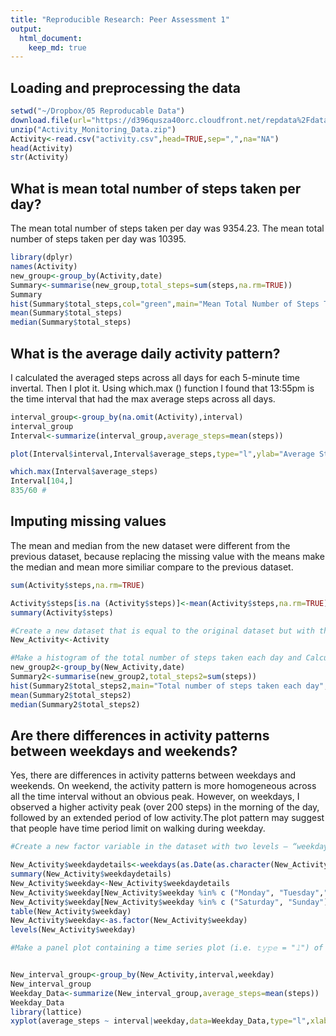 ```yaml
---
title: "Reproducible Research: Peer Assessment 1"
output: 
  html_document:
    keep_md: true
---
```

## Loading and preprocessing the data
```r
setwd("~/Dropbox/05 Reproducable Data")
download.file(url="https://d396qusza40orc.cloudfront.net/repdata%2Fdata%2Factivity",destfile="Activity_Monitoring_Data.zip",method="curl")
unzip("Activity_Monitoring_Data.zip")
Activity<-read.csv("activity.csv",head=TRUE,sep=",",na="NA")
head(Activity)
str(Activity)
```

## What is mean total number of steps taken per day?
The mean total number of steps taken per day was 9354.23.
The mean total number of steps taken per day was 10395.
```r
library(dplyr)
names(Activity)
new_group<-group_by(Activity,date)
Summary<-summarise(new_group,total_steps=sum(steps,na.rm=TRUE))
Summary
hist(Summary$total_steps,col="green",main="Mean Total Number of Steps Taken Per Day",xlab=(""),breaks=10)
mean(Summary$total_steps)
median(Summary$total_steps)
```

## What is the average daily activity pattern?
I calculated the averaged steps across all days for each 5-minute time invertal.
Then I plot it. Using which.max () function I found that 13:55pm is the time interval 
that had the max average steps across all days.

```r
interval_group<-group_by(na.omit(Activity),interval)
interval_group
Interval<-summarize(interval_group,average_steps=mean(steps))

plot(Interval$interval,Interval$average_steps,type="l",ylab="Average Steps",xlab="Time interval",main="Average Daily Activity Pattern")

which.max(Interval$average_steps)
Interval[104,]
835/60 # 
```

## Imputing missing values
The mean and median from the new dataset were different from the previous dataset, because replacing the missing value with the means make the median and mean more similiar compare to the previous dataset. 

```r
sum(Activity$steps,na.rm=TRUE)

Activity$steps[is.na (Activity$steps)]<-mean(Activity$steps,na.rm=TRUE)
summary(Activity$steps)

#Create a new dataset that is equal to the original dataset but with the missing data filled in.
New_Activity<-Activity

#Make a histogram of the total number of steps taken each day and Calculate and report the mean and median total number of steps taken per day. Do these values differ from the estimates from the first part of the assignment? What is the impact of imputing missing data on the estimates of the total daily number of steps?
new_group2<-group_by(New_Activity,date)
Summary2<-summarise(new_group2,total_steps2=sum(steps))
hist(Summary2$total_steps2,main="Total number of steps taken each day",   breaks=10,xlab="5-miniute time interval",ylab="averaged steps",col="blue")
mean(Summary2$total_steps2)
median(Summary2$total_steps2)
```

## Are there differences in activity patterns between weekdays and weekends?
Yes, there are differences in activity patterns between weekdays and weekends.
On weekend, the activity pattern is more homogeneous across all the time interval without an obvious peak. However, on weekdays, I observed a higher activity peak (over 200 steps) in the morning of the day, followed by an extended period of low activity.The plot pattern may suggest that people have time period limit on walking during weekday.

```r

#Create a new factor variable in the dataset with two levels – “weekday” and “weekend” indicating whether a given date is a weekday or #weekend day.

New_Activity$weekdaydetails<-weekdays(as.Date(as.character(New_Activity$date)))
summary(New_Activity$weekdaydetails)
New_Activity$weekday<-New_Activity$weekdaydetails
New_Activity$weekday[New_Activity$weekday %in% c ("Monday", "Tuesday","Wednesday","Thursday","Friday")]<-"weekday"
New_Activity$weekday[New_Activity$weekday %in% c ("Saturday", "Sunday")]<-"weekend"
table(New_Activity$weekday)
New_Activity$weekday<-as.factor(New_Activity$weekday)
levels(New_Activity$weekday)

#Make a panel plot containing a time series plot (i.e. 𝚝𝚢𝚙𝚎 = "𝚕") of the 5-minute interval (x-axis) and the average number of #steps taken, averaged across all weekday days or weekend days (y-axis). See the README file in the GitHub repository to see an #example of what this plot should look like using simulated data.


New_interval_group<-group_by(New_Activity,interval,weekday)
New_interval_group
Weekday_Data<-summarize(New_interval_group,average_steps=mean(steps))
Weekday_Data
library(lattice)
xyplot(average_steps ~ interval|weekday,data=Weekday_Data,type="l",xlab="5-minute Interval", ylab="Averaged Number of Steps", main = "Average Activity Pattern in Weekdays vs. Weekends")

```



